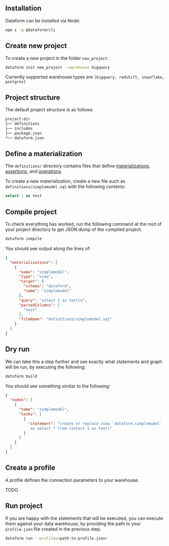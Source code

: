 

## Installation

Dataform can be installed via Node:

```bash
npm i -g @dataform/cli
```

## Create new project

To create a new project in the folder `new_project`:

```bash
dataform init new_project --warehouse bigquery
```

Currently supported warehouse types are `[bigquery, redshift, snowflake, postgres]`

## Project structure

The default project structure is as follows:

```bash
project-dir
├── definitions
├── includes
├── package.json
└── dataform.json
```

## Define a materialization

The `definitions/` directory contains files that define [materializations](/materializations), [assertions](/assertions), and [operations](/operations).

To create a new materialization, create a new file such as `definitions/simplemodel.sql` with the following contents:

```sql
select 1 as test
```

## Compile project

To check everything has worked, run the following command at the root of your project directory to get JSON dump of the compiled project:

```bash
dataform compile
```

You should see output along the lines of:

```json
{
  "materializations": [
    {
      "name": "simplemodel",
      "type": "view",
      "target": {
        "schema": "dataform",
        "name": "simplemodel"
      },
      "query": "select 1 as test\n",
      "parsedColumns": [
        "test"
      ],
      "fileName": "definitions/simplemodel.sql"
    }
  ]
}
```

## Dry run

We can take this a step further and see exactly what statements and graph will be run, by executing the following:

```bash
dataform build
```

You should see something similar to the following:

```json
{
  "nodes": [
    {
      "name": "simplemodel",
      "tasks": [
        {
          "statement": "create or replace view `dataform.simplemodel`
           as select * from (select 1 as test)"
        }
      ]
    }
  ]
}
```

## Create a profile

A profile defines the connection parameters to your warehouse.

TODO

## Run project

If you are happy with the statements that will be executed, you can execute them against your data warehouse, by providing the path to your `profile.json` file created in the previous step.

```bash
dataform run --profile=<path-to-profile.json>
```
